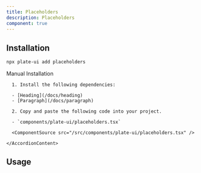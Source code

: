 ```yaml
---
title: Placeholders
description: Placeholders
component: true
---
```


[//]: # (<ComponentExample src="/src/components/examples/PlaygroundDemo.tsx">)
[//]: # (  <PlaygroundDemo />)
[//]: # (</ComponentExample>)

## Installation

```bash
npx plate-ui add placeholders
```

<Accordion type="single" collapsible>
  <AccordionItem value="manual-installation">
    <AccordionTrigger>Manual Installation</AccordionTrigger>
    <AccordionContent>

      1. Install the following dependencies:

      - [Heading](/docs/heading)
      - [Paragraph](/docs/paragraph)

      2. Copy and paste the following code into your project.

      - `components/plate-ui/placeholders.tsx`

      <ComponentSource src="/src/components/plate-ui/placeholders.tsx" />

    </AccordionContent>

  </AccordionItem>
</Accordion>

## Usage

```tsx
```

```tsx
```